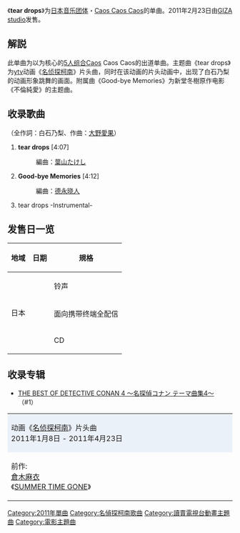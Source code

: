 {{unreferenced|time=2011-11-02T14:01:00+00:00}} 
{{Lowercase}}
{{Infobox Single 
| Name           = tear drops
| Cover          = Caos Caos Caos Tear Drops.jpg
| Artist         = [[白石乃梨#Caos_Caos_Caos|Caos Caos Caos]]
| Album          = 
| A-side         = 
| B-side         = Good-bye Memories
| Released       = 2011年2月23日
| Format         = CD<br/>Digital Download
| Recorded       = 2011年<br/>{{JPN}}
| Genre          = [[J-POP|J-POP]]（[[动画歌曲|动画歌曲]]）
| Length         = 12分24秒
| Label          = [[GIZA_studio|GIZA studio]]
| Writer         = [[白石乃梨|白石乃梨]]<br/>[[大野愛果|大野愛果]]
| Producer       = [[长户大幸|长户大幸]]
| Certification  =
| Chart position = * 60位<small>（[[Oricon公信榜|Oricon]]）</small>
* 登场3回<small>（Oricon）</small>
* 18位<small>（Billboard Hot Animation）</small>
* 89位<small>（CDTV）</small> 
| Last single    = -
| This single    = '''tear drops''' <br /> （2011年）
| Next single    = [[far_away_〜仰望蓝天〜|far away 〜仰望蓝天〜]] <br /> （2011年）
}}
《'''tear drops'''》为[[日本|日本]][[音乐团体|音乐团体]]・[[白石乃梨#Caos_Caos|Caos Caos Caos]]的单曲。2011年2月23日由[[GIZA_studio|GIZA studio]]发售。

== 解説 ==
此单曲为以{{link-ja|白石乃梨|白石乃梨}}为核心的[[音乐团体|5人组合]]Caos Caos Caos的出道单曲。主题曲《tear drops》为[[读卖电视台|ytv]]动画《[[名侦探柯南_(动画)|名侦探柯南]]》片头曲，同时在该动画的片头动画中，出现了白石乃梨的动画形象跳舞的画面。附属曲《Good-bye Memories》为新堂冬樹原作电影《不倫純愛》的主题曲。

== 收录歌曲 ==
（全作詞：白石乃梨、作曲：[[大野愛果|大野愛果]]）
# '''tear drops''' [4:07]
#: 編曲：[[叶山武|葉山たけし]]
# '''Good-bye Memories''' [4:12]
#: 編曲：[[德永晓人|德永晓人]]
# tear drops -Instrumental-

== 发售日一览 ==
{|class="wikitable"
! 地域
! 日期
! 規格
|-
|rowspan="3"|日本
|{{Start date|2011|1|5}}
|铃声
|-
|{{Start date|2011|2|2}}
|面向携带终端全配信
|-
|{{Start date|2011|2|23}}
|CD
|}

== 收录专辑 ==
*[[THE_BEST_OF_DETECTIVE_CONAN_4_〜名探偵コナン_テーマ曲集4〜|THE BEST OF DETECTIVE CONAN 4 〜名探偵コナン テーマ曲集4〜]] （#1）

{| border="2" cellspacing="0" style="clear: both; margin: auto;"
|- style="text-align: center;"
|colspan="3" style="background-color: #ebf1f9;"|动画《[[名侦探柯南_(动画)|名侦探柯南]]》片头曲<br />2011年1月8日 - 2011年4月23日  
|- style="text-align: center; font-size: smaller;"
| style="width: 30%;"|前作:<br />[[倉木麻衣|倉木麻衣]]<br />《[[SUMMER_TIME_GONE|SUMMER TIME GONE]]》
| style="width: 40%;"|Caos Caos Caos<br />《'''tear drops'''》
| style="width: 30%;"|次作:<br />[[B'z|B'z]]<br />《[[Don't_Wanna_Lie|Don't Wanna Lie]]》
|}

{{名侦探柯南}}

{{DEFAULTSORT:Tear Drops}}
[[Category:2011年單曲|Category:2011年單曲]]
[[Category:名偵探柯南歌曲|Category:名偵探柯南歌曲]]
[[Category:讀賣電視台動畫主題曲|Category:讀賣電視台動畫主題曲]]
[[Category:電影主題曲|Category:電影主題曲]]